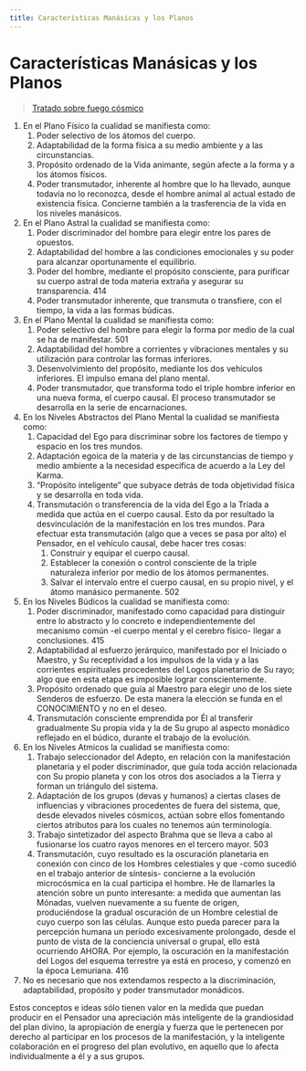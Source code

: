 ```yaml
---
title: Características Manásicas y los Planos
---
```


# Características Manásicas y los Planos

> [Tratado sobre fuego cósmico](/tratado-sobre-fuego-cosmico/manas-as-cosmic-system-human-factor#características-manásicas-y-los-planos)

1. En el Plano Físico la cualidad se manifiesta como:
   1. Poder selectivo de los átomos del cuerpo.
   2. Adaptabilidad de la forma física a su medio ambiente y a las circunstancias.
   3. Propósito ordenado de la Vida animante, según afecte a la forma y a los átomos físicos.
   4. Poder transmutador, inherente al hombre que lo ha llevado, aunque todavía no lo reconozca, desde el hombre animal al actual estado de existencia física. Concierne también a la trasferencia de la vida en los niveles manásicos.
2. En el Plano Astral la cualidad se manifiesta como:
   1. Poder discriminador del hombre para elegir entre los pares de opuestos.
   2. Adaptabilidad del hombre a las condiciones emocionales y su poder para alcanzar oportunamente el equilibrio.
   3. Poder del hombre, mediante el propósito consciente, para purificar su cuerpo astral de toda materia extraña y asegurar su transparencia. <Pin lang="es">414</Pin>
   4. Poder transmutador inherente, que transmuta o transfiere, con el tiempo, la vida a las formas búdicas.
3. En el Plano Mental la cualidad se manifiesta como:
   1. Poder selectivo del hombre para elegir la forma por medio de la cual se ha de manifestar. <Pin lang="en">501</Pin>
   2. Adaptabilidad del hombre a corrientes y vibraciones mentales y su utilización para controlar las formas inferiores.
   3. Desenvolvimiento del propósito, mediante los dos vehículos inferiores. El impulso emana del plano mental.
   4. Poder transmutador, que transforma todo el triple hombre inferior en una nueva forma, el cuerpo causal. El proceso transmutador se desarrolla en la serie de encarnaciones.
4. En los Niveles Abstractos del Plano Mental la cualidad se manifiesta como:
   1. Capacidad del Ego para discriminar sobre los factores de tiempo y espacio en los tres mundos.
   2. Adaptación egoica de la materia y de las circunstancias de tiempo y medio ambiente a la necesidad específica de acuerdo a la Ley del Karma.
   3. “Propósito inteligente” que subyace detrás de toda objetividad física y se desarrolla en toda vida.
   4. Transmutación o transferencia de la vida del Ego a la Tríada a medida que actúa en el cuerpo causal. Esto da por resultado la desvinculación de la manifestación en los tres mundos. Para efectuar esta transmutación (algo que a veces se pasa por alto) el Pensador, en el vehículo causal, debe hacer tres cosas:
      1. Construir y equipar el cuerpo causal.
      2. Establecer la conexión o control consciente de la triple naturaleza inferior por medio de los átomos permanentes.
      3. Salvar el intervalo entre el cuerpo causal, en su propio nivel, y el átomo manásico permanente. <Pin lang="en">502</Pin>
5. En los Niveles Búdicos la cualidad se manifiesta como:
   1. Poder discriminador, manifestado como capacidad para distinguir entre lo abstracto y lo concreto e independientemente del mecanismo común -el cuerpo mental y el cerebro físico- llegar a conclusiones. <Pin lang="es">415</Pin>
   2. Adaptabilidad al esfuerzo jerárquico, manifestado por el Iniciado o Maestro, y Su receptividad a los impulsos de la vida y a las corrientes espirituales procedentes del Logos planetario de Su rayo; algo que en esta etapa es imposible lograr conscientemente.
   3. Propósito ordenado que guía al Maestro para elegir uno de los siete Senderos de esfuerzo. De esta manera la elección se funda en el CONOCIMIENTO y no en el deseo.
   4. Transmutación consciente emprendida por Él al transferir gradualmente Su propia vida y la de Su grupo al aspecto monádico reflejado en el búdico, durante el trabajo de la evolución.
6. En los Niveles Atmicos la cualidad se manifiesta como:
   1. Trabajo seleccionador del Adepto, en relación con la manifestación planetaria y el poder discriminador, que guía toda acción relacionada con Su propio planeta y con los otros dos asociados a la Tierra y forman un triángulo del sistema.
   2. Adaptación de los grupos (devas y humanos) a ciertas clases de influencias y vibraciones procedentes de fuera del sistema, que, desde elevados niveles cósmicos, actúan sobre ellos fomentando ciertos atributos para los cuales no tenemos aún terminología.
   3. Trabajo sintetizador del aspecto Brahma que se lleva a cabo al fusionarse los cuatro rayos menores en el tercero mayor. <Pin lang="en">503</Pin>
   4. Transmutación, cuyo resultado es la oscuración planetaria en conexión con cinco de los Hombres celestiales y que -como sucedió en el trabajo anterior de síntesis- concierne a la evolución microcósmica en la cual participa el hombre. He de llamarles la atención sobre un punto interesante: a medida que aumentan las Mónadas, vuelven nuevamente a su fuente de origen, produciéndose la gradual oscuración de un Hombre celestial de cuyo cuerpo son las células. Aunque esto pueda parecer para la percepción humana un período excesivamente prolongado, desde el punto de vista de la conciencia universal o grupal, ello está ocurriendo AHORA. Por ejemplo, la oscuración en la manifestación del Logos del esquema terrestre ya está en proceso, y comenzó en la época Lemuriana. <Pin lang="es">416</Pin>
7. No es necesario que nos extendamos respecto a la discriminación, adaptabilidad, propósito y poder transmutador monádicos.

Estos conceptos e ideas sólo tienen valor en la medida que puedan producir en el Pensador una apreciación más inteligente de la grandiosidad del plan divino, la apropiación de energía y fuerza que le pertenecen por derecho al participar en los procesos de la manifestación, y la inteligente colaboración en el progreso del plan evolutivo, en aquello que lo afecta individualmente a él y a sus grupos.
